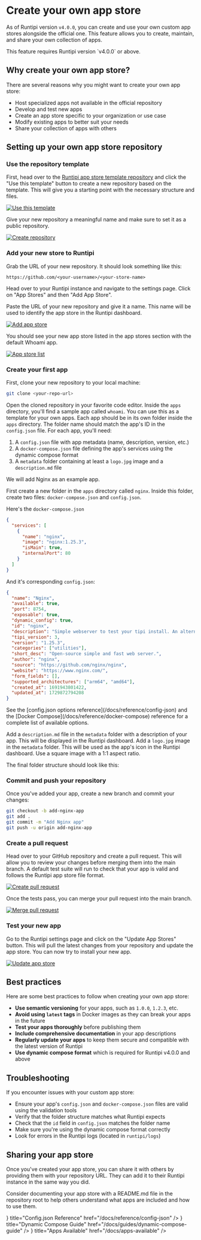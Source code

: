 
# Create your own app store

As of Runtipi version `v4.0.0`, you can create and use your own custom app stores alongside the official one. This feature allows you to create, maintain, and share your own collection of apps.

<Callout type="info">
  This feature requires Runtipi version `v4.0.0` or above.
</Callout>

## Why create your own app store?

There are several reasons why you might want to create your own app store:

- Host specialized apps not available in the official repository
- Develop and test new apps
- Create an app store specific to your organization or use case
- Modify existing apps to better suit your needs
- Share your collection of apps with others

## Setting up your own app store repository

<Steps>

### Use the repository template

First, head over to the [Runtipi app store template repository](https://github.com/runtipi/example-appstore) and
click the "Use this template" button to create a new repository based on the template.
This will give you a starting point with the necessary structure and files.

[![Use this template](/images/create-appstore/1-use-template.png)]()

Give your new repository a meaningful name and make sure to set it as a public repository.

[![Create repository](/images/create-appstore/2-create-repo.png)]()

### Add your new store to Runtipi

Grab the URL of your new repository. It should look something like this:

```
https://github.com/<your-username>/<your-store-name>
```

Head over to your Runtipi instance and navigate to the settings page.
Click on "App Stores" and then "Add App Store".

Paste the URL of your new repository and give it a name. This name will be used to identify the app store in the Runtipi dashboard.

[![Add app store](/images/create-appstore/3-add-appstore.png)]()

You should see your new app store listed in the app stores section with the default Whoami app.

[![App store list](/images/create-appstore/4-appstore-list.png)]()

### Create your first app

First, clone your new repository to your local machine:

```bash
git clone <your-repo-url>
```

Open the cloned repository in your favorite code editor. Inside the `apps` directory, you'll find a sample app called `whoami`. You can use this as a template for your own apps.
Each app should be in its own folder inside the `apps` directory. The folder name should match the app's ID in the `config.json` file. For each app, you'll need:

1. A `config.json` file with app metadata (name, description, version, etc.)
2. A `docker-compose.json` file defining the app's services using the dynamic compose format
3. A `metadata` folder containing at least a `logo.jpg` image and a `description.md` file

We will add Nginx as an example app.

First create a new folder in the `apps` directory called `nginx`. Inside this folder, create two files: `docker-compose.json` and `config.json`.

Here's the `docker-compose.json`

```json
{
  "services": [
    {
      "name": "nginx",
      "image": "nginx:1.25.3",
      "isMain": true,
      "internalPort": 80
    }
  ]
}
```

And it's corresponding `config.json`:

```json
{
  "name": "Nginx",
  "available": true,
  "port": 8754,
  "exposable": true,
  "dynamic_config": true,
  "id": "nginx",
  "description": "Simple webserver to test your tipi install. An alternative to the hello-world app.",
  "tipi_version": 3,
  "version": "1.25.3",
  "categories": ["utilities"],
  "short_desc": "Open-source simple and fast web server.",
  "author": "nginx",
  "source": "https://github.com/nginx/nginx",
  "website": "https://www.nginx.com/",
  "form_fields": [],
  "supported_architectures": ["arm64", "amd64"],
  "created_at": 1691943801422,
  "updated_at": 1729872794208
}
```

<Callout type="info">
  See the [config.json options reference](/docs/reference/config-json) and the [Docker Compose](/docs/reference/docker-compose) reference
  for a complete list of available options.
</Callout>

Add a `description.md` file in the `metadata` folder with a description of your app. This will be displayed in the Runtipi dashboard.
Add a `logo.jpg` image in the `metadata` folder. This will be used as the app's icon in the Runtipi dashboard. Use a square image with a 1:1 aspect ratio.

The final folder structure should look like this:

<FileTree>
  <FileTree.Folder name="my-store" defaultOpen>
    <FileTree.Folder name="apps" defaultOpen>
      <FileTree.Folder name="nginx" defaultOpen>
        <FileTree.Folder name="metadata" defaultOpen>
          <FileTree.File name="description.md" />
          <FileTree.File name="logo.jpg" />
        </FileTree.Folder>
      </FileTree.Folder>
      <FileTree.File name="config.json" />
      <FileTree.File name="docker-compose.json" />
    </FileTree.Folder>
  </FileTree.Folder>
</FileTree>

### Commit and push your repository

Once you've added your app, create a new branch and commit your changes:

```bash
git checkout -b add-nginx-app
git add .
git commit -m "Add Nginx app"
git push -u origin add-nginx-app
```

### Create a pull request

Head over to your GitHub repository and create a pull request. This will allow you to review your changes before merging them into the main branch.
A default test suite will run to check that your app is valid and follows the Runtipi app store file format.

[![Create pull request](/images/create-appstore/5-open-pr.png)]()

Once the tests pass, you can merge your pull request into the main branch.

[![Merge pull request](/images/create-appstore/6-merge-pr.png)]()

### Test your new app

Go to the Runtipi settings page and click on the "Update App Stores" button. This will pull the latest changes from your repository and update the app store.
You can now try to install your new app.

[![Update app store](/images/create-appstore/7-update-appstore.png)]()

</Steps>

## Best practices

Here are some best practices to follow when creating your own app store:

- **Use semantic versioning** for your apps, such as `1.0.0`, `1.2.3`, etc.
- **Avoid using `latest` tags** in Docker images as they can break your apps in the future
- **Test your apps thoroughly** before publishing them
- **Include comprehensive documentation** in your app descriptions
- **Regularly update your apps** to keep them secure and compatible with the latest version of Runtipi
- **Use dynamic compose format** which is required for Runtipi v4.0.0 and above

## Troubleshooting

If you encounter issues with your custom app store:

- Ensure your app's `config.json` and `docker-compose.json` files are valid using the validation tools
- Verify that the folder structure matches what Runtipi expects
- Check that the `id` field in `config.json` matches the folder name
- Make sure you're using the dynamic compose format correctly
- Look for errors in the Runtipi logs (located in `runtipi/logs`)

## Sharing your app store

Once you've created your app store, you can share it with others by providing them with your repository URL. They can add it to their Runtipi instance in the same way you did.

Consider documenting your app store with a README.md file in the repository root to help others understand what apps are included and how to use them.

<Cards>
  <Cards.Card
    icon={<CodeBracketIcon />}
    title="Config.json Reference"
    href="/docs/reference/config-json"
  />
  <Cards.Card
    icon={<WrenchIcon />}
    title="Dynamic Compose Guide"
    href="/docs/guides/dynamic-compose-guide"
  />
  <Cards.Card
    icon={<InformationCircleIcon />}
    title="Apps Available"
    href="/docs/apps-available"
  />
</Cards>

